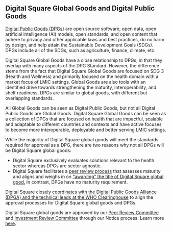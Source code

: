 ==Digital Square Global Goods and Digital Public Goods==
[https://digitalpublicgoods.net/digital-public-goods/ Digital Public Goods (DPGs)] are open source software, open data, open artificial intelligence (AI) models, open standards, and open content that adhere to privacy and other applicable laws and best practices, do no harm by design, and help attain the Sustainable Development Goals (SDGs). DPGs include all of the SDGs, such as agriculture, finance, climate, etc.  

Digital Square Global Goods have a close relationship to DPGs, in that they overlap with many aspects of the DPG Standard. However, the difference stems from the fact that Digital Square Global Goods are focused on SDG 3 (Health and Wellness) and primarily focused on the health domain with a market focus of LMIC settings. Global Goods are also tools with an identified drive towards strengthening the maturity, interoperability, and shelf readiness. DPGs are similar to global goods, with different but overlapping standards.   

All Global Goods can be seen as Digital Public Goods, but not all Digital Public Goods are Global Goods. Digital Square Global Goods can be seen as a collection of DPGs that are focused on health that are impactful, scalable and adaptable to different countries and contexts and have active focuses to become more interoperable, deployable and better serving LMIC settings. 

While the majority of Digital Square global goods will meet the standards required for approval as a DPG, there are two reasons why not all DPGs will be Digital Square global goods:   
*Digital Square exclusively evaluates solutions relevant to the health sector whereas DPGs are sector agnostic.   
*Digital Square facilitates a [https://wiki.digitalsquare.io/index.php/Grant_Solicitation_Processes#Open_Application_Process_.28OAP.29 peer review process] that assesses maturity and aligns and weighs in on [https://wiki.digitalsquare.io/index.php/Becoming_a_Global_Good “awarding” the title of Digital Square global good.] In contrast, DPGs have no maturity requirement.  

Digital Square closely [https://wiki.digitalsquare.io/index.php/Main_Page#Digital_Public_Goods_Alliance_&_the_WHO_Digital_Clearing_House coordinates with the Digital Public Goods Alliance (DPGA) and the technical leads at the WHO Clearinghouse] to align the approval processes for Digital Square global goods and DPGs.  

Digital Square global goods are approved by our [[Peer Review Committee]] and [[Investment Review Committee]] through our Notice process. Learn more [https://wiki.digitalsquare.io/index.php/Grant_Solicitation_Processes here].